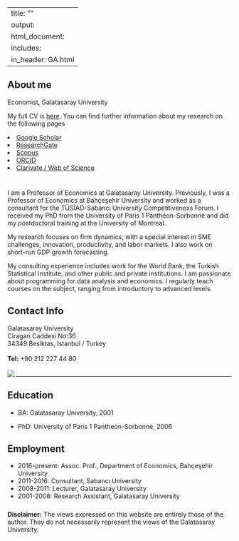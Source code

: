 
---
title: ""
output: 
  html_document:
    includes:
       in_header: GA.html
---

<!-- 
<img src="images/xxx.jpg" style="width:25%; border:10px solid; margin-right: 20px" align="left"> 
--> 

## About me

Economist, Galatasaray University 

My full CV is <a href="https://obakis.github.io/pdfs/cv_bakis.pdf" target="_blank">here</a>. 
You can find further information about my research on the following pages 





 <li><a href="https://scholar.google.com/citations?user=NSyOHTIAAAAJ"  rel="nofollow noopener noreferrer"><i class="fas fa-fw fa-book-open" aria-hidden="true"></i> Google Scholar</a></li>
    

    
 <li><a href="https://www.researchgate.net/profile/Ozan_Bakis" rel="nofollow noopener noreferrer"><i class="fas fa-fw fa-book-open" aria-hidden="true"></i> ResearchGate</a></li>
    

    
 <li><a href="https://www.scopus.com/authid/detail.uri?authorId=42560943700" rel="nofollow noopener noreferrer"><i class="fas fa-fw fa-book-open" aria-hidden="true"></i> Scopus</a></li>
    

    
 <li><a href="https://orcid.org/0000-0001-9785-1992" rel="nofollow noopener noreferrer"><i class="fas fa-fw fa-address-card" aria-hidden="true"></i> ORCID</a></li>
    

    
<li><a href="https://www.webofscience.com/wos/author/record/AAE-4941-2019" rel="nofollow noopener noreferrer"><i class="fab fa-fw fa-github" aria-hidden="true"></i> Clarivate / Web of Science</a>
</li>
       
       

<!-- 
<span id="badgeCont699"><script type="text/javascript" src="https://publons.com/mashlets?el=badgeCont699&rid=AAE-4941-2019"></script></span>
--> 
       
<!-- 
BOSLUK ICIN TEK DIYEZ, ALT ALTA 2 TANE
--> 

# 
#

I am a Professor of Economics at Galatasaray University. Previously, I was a Professor of Economics at Bahçeşehir University and worked as a consultant for the TÜSİAD-Sabancı University Competitiveness Forum. I received my PhD from the University of Paris 1 Panthéon-Sorbonne and did my postdoctoral training at the University of Montreal.

My research focuses on firm dynamics, with a special interest in SME challenges, innovation, productivity, and labor markets. I also work on short-run GDP growth forecasting.

My consulting experience includes work for the World Bank, the Turkish Statistical Institute, and other public and private institutions. I am passionate about programming for data analysis and economics. I regularly teach courses on the subject, ranging from introductory to advanced levels.


## Contact Info


Galatasaray University <br>
Ciragan Caddesi No:36 <br>
34349 Besiktas, Istanbul / Turkey <br>   
<b>Tel:</b> +90 212 227 44 80  <br>  
<img align="left" src="images/email.png">   

 
---


## Education

- BA: Galatasaray University, 2001

- PhD: University of Paris 1 Pantheon-Sorbonne, 2006


## Employment

- 2016-present: Assoc. Prof., Department of Economics, Bahçeşehir University
- 2011-2016: Consultant, Sabancı University
- 2008-2011: Lecturer, Galatasaray University
- 2001-2008: Research Assistant, Galatasaray University


#####

__Disclaimer:__ The views expressed on this website are entirely those of the author. They do not necessarily represent the views of the Galatasaray University.
	
